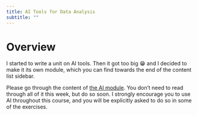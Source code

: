 ```yaml
---
title: AI Tools for Data Analysis  
subtitle: ""
---
```


# Overview

I started to write a unit on AI tools. Then it got too big 😁 and I decided to make it its own module, which you can find towards the end of the content list sidebar. 

Please go through the content of [the AI module](../module-ai/ai-overview.qmd). You don't need to read through all of it this week, but do so soon. I strongly encourage you to use AI throughout this course, and you will be explicitly asked to do so in some of the exercises.

